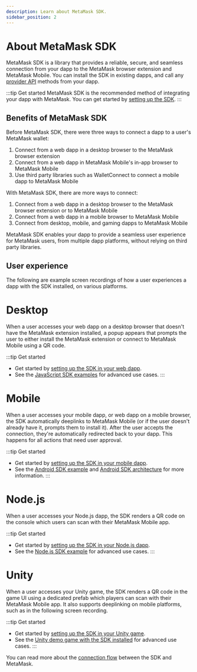 ```yaml
---
description: Learn about MetaMask SDK.
sidebar_position: 2
---
```



# About MetaMask SDK

MetaMask SDK is a library that provides a reliable, secure, and seamless connection from your dapp
to the MetaMask browser extension and MetaMask Mobile.
You can install the SDK in existing dapps, and call any [provider API](../apis.md) methods from
your dapp.

:::tip Get started
MetaMask SDK is the recommended method of integrating your dapp with MetaMask.
You can get started by [setting up the SDK](../../how-to/connect/set-up-sdk/index.md).
:::

## Benefits of MetaMask SDK

Before MetaMask SDK, there were three ways to connect a dapp to a user's MetaMask wallet:

1. Connect from a web dapp in a desktop browser to the MetaMask browser extension
2. Connect from a web dapp in MetaMask Mobile's in-app browser to MetaMask Mobile
3. Use third party libraries such as WalletConnect to connect a mobile dapp to MetaMask Mobile

With MetaMask SDK, there are more ways to connect:

1. Connect from a web dapp in a desktop browser to the MetaMask browser extension or to MetaMask Mobile
2. Connect from a web dapp in a mobile browser to MetaMask Mobile
3. Connect from desktop, mobile, and gaming dapps to MetaMask Mobile

MetaMask SDK enables your dapp to provide a seamless user experience for MetaMask users, from
multiple dapp platforms, without relying on third party libraries.

## User experience

The following are example screen recordings of how a user experiences a dapp with the SDK installed,
on various platforms.

<!--tabs-->

# Desktop

When a user accesses your web dapp on a desktop browser that doesn't have the MetaMask extension
installed, a popup appears that prompts the user to either install the MetaMask extension or connect
to MetaMask Mobile using a QR code.

<p align="center">
  <ReactPlayer playing controls url='/sdk-desktop.mp4' width='560' />
</p>

:::tip Get started
- Get started by [setting up the SDK in your web dapp](../../how-to/connect/set-up-sdk/javascript/index.md).
- See the [JavaScript SDK examples](https://github.com/MetaMask/metamask-sdk/tree/main/packages/examples)
  for advanced use cases.
:::

# Mobile

When a user accesses your mobile dapp, or web dapp on a mobile browser, the SDK automatically
deeplinks to MetaMask Mobile (or if the user doesn't already have it, prompts them to install it).
After the user accepts the connection, they're automatically redirected back to your dapp.
This happens for all actions that need user approval.

<p align="center">
  <ReactPlayer playing controls url='/sdk-ios.mp4' width='560' />
</p>

:::tip Get started
- Get started by [setting up the SDK in your mobile dapp](../../how-to/connect/set-up-sdk/mobile/index.md).
- See the [Android SDK example](https://github.com/MetaMask/metamask-android-sdk/tree/main/app) and
  [Android SDK architecture](android.md) for more information.
:::

# Node.js

When a user accesses your Node.js dapp, the SDK renders a QR code on the console which users can
scan with their MetaMask Mobile app.

<p align="center">
  <ReactPlayer playing controls url='/sdk-nodejs.mp4' width='560' />
</p>

:::tip Get started
- Get started by [setting up the SDK in your Node.js dapp](../../how-to/connect/set-up-sdk/javascript/nodejs.md).
- See the [Node.js SDK example](https://github.com/MetaMask/metamask-sdk/tree/main/packages/examples/nodejs)
for advanced use cases.
:::

# Unity

When a user accesses your Unity game, the SDK renders a QR code in the game UI using a dedicated
prefab which players can scan with their MetaMask Mobile app.
It also supports deeplinking on mobile platforms, such as in the following screen recording.

<p align="center">
  <ReactPlayer playing controls url='/sdk-unity.mp4' width='560' />
</p>

:::tip Get started
- Get started by [setting up the SDK in your Unity game](../../how-to/connect/set-up-sdk/gaming/unity.md).
- See the [Unity demo game with the SDK installed](https://assetstore.unity.com/packages/decentralization/demo-game-dragon-crasher-with-metamask-sdk-infura-and-truffle-249789)
for advanced use cases.
:::

<!--/tabs-->

You can read more about the [connection flow](connections.md) between the SDK and MetaMask.

